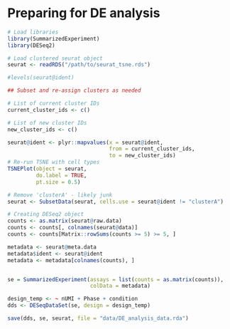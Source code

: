 # Preparing for DE analysis

```r
# Load libraries
library(SummarizedExperiment)
library(DESeq2)

# Load clustered seurat object
seurat <- readRDS("/path/to/seurat_tsne.rds")

#levels(seurat@ident)

## Subset and re-assign clusters as needed

# List of current cluster IDs
current_cluster_ids <- c()

# List of new cluster IDs
new_cluster_ids <- c()

seurat@ident <- plyr::mapvalues(x = seurat@ident, 
                                from = current_cluster_ids, 
                                to = new_cluster_ids)
# Re-run TSNE with cell types
TSNEPlot(object = seurat, 
         do.label = TRUE, 
         pt.size = 0.5)

# Remove 'clusterA' - likely junk
seurat <- SubsetData(seurat, cells.use = seurat@ident != "clusterA")

# Creating DESeq2 object
counts <- as.matrix(seurat@raw.data)
counts <- counts[, colnames(seurat@data)]
counts <- counts[Matrix::rowSums(counts >= 5) >= 5, ]

metadata <- seurat@meta.data
metadata$ident <- seurat@ident
metadata <- metadata[colnames(counts), ]


se = SummarizedExperiment(assays = list(counts = as.matrix(counts)),
                          colData = metadata)

design_temp <- ~ nUMI + Phase + condition
dds <- DESeqDataSet(se, design = design_temp)

save(dds, se, seurat, file = "data/DE_analysis_data.rda")
```
